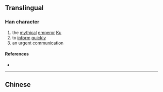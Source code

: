 {{character info/new}}
{{also|嚳}}
==Translingual==

===Han character===
{{Han char|rn=30|rad=口|as=09|sn=12|four=|canj=FBHGR}}

# the [[mythical]] [[emperor]] [[w:Emperor Ku|Ku]]
# to [[inform]] [[quickly]]
# an [[urgent]] [[communication]]

====References====
* {{Han ref|kx=0201.121|hdz=10662.010|uh=55BE|ud=21950}}

----

==Chinese==
{{zh-see|嚳}}
